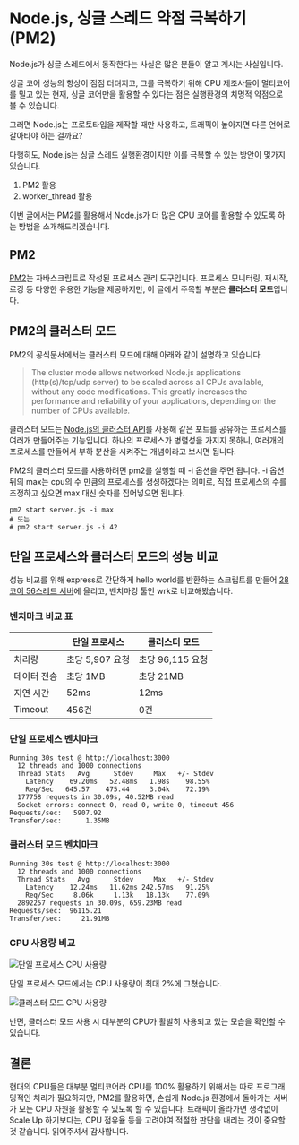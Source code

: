 # Node.js, 싱글 스레드 약점 극복하기 (PM2)

Node.js가 싱글 스레드에서 동작한다는 사실은 많은 분들이 알고 계시는 사실입니다.

싱글 코어 성능의 향상이 점점 더뎌지고, 그를 극복하기 위해 CPU 제조사들이 멀티코어를 밀고 있는 현재,
싱글 코어만을 활용할 수 있다는 점은 실행환경의 치명적 약점으로 볼 수 있습니다.

그러면 Node.js는 프로토타입을 제작할 때만 사용하고, 트래픽이 높아지면 다른 언어로 갈아타야 하는 걸까요?

다행히도, Node.js는 싱글 스레드 실행환경이지만 이를 극복할 수 있는 방안이 몇가지 있습니다.

1. PM2 활용
2. worker_thread 활용

이번 글에서는 PM2를 활용해서 Node.js가 더 많은 CPU 코어를 활용할 수 있도록 하는 방법을 소개해드리겠습니다.

## PM2

[PM2](https://pm2.keymetrics.io)는 자바스크립트로 작성된 프로세스 관리 도구입니다.
프로세스 모니터링, 재시작, 로깅 등 다양한 유용한 기능을 제공하지만, 이 글에서 주목할 부분은 **클러스터 모드**입니다.

## PM2의 클러스터 모드

PM2의 공식문서에서는 클러스터 모드에 대해 아래와 같이 설명하고 있습니다.

> The cluster mode allows networked Node.js applications (http(s)/tcp/udp server) to be scaled across all CPUs available,
> without any code modifications. This greatly increases the performance and reliability of your applications,
> depending on the number of CPUs available.

클러스터 모드는 [Node.js의 클러스터 API](https://nodejs.org/api/cluster.html)를 사용해 같은 포트를 공유하는 프로세스를 여러개 만들어주는 기능입니다.
하나의 프로세스가 병렬성을 가지지 못하니, 여러개의 프로세스를 만들어서 부하 분산을 시켜주는 개념이라고 보시면 됩니다.

PM2의 클러스터 모드를 사용하려면 pm2를 실행할 때 -i 옵션을 주면 됩니다.
-i 옵션 뒤의 max는 cpu의 수 만큼의 프로세스를 생성하겠다는 의미로, 직접 프로세스의 수를 조정하고 싶으면 max 대신 숫자를 집어넣으면 됩니다.

```shell
pm2 start server.js -i max
# 또는
# pm2 start server.js -i 42
```

## 단일 프로세스와 클러스터 모드의 성능 비교

성능 비교를 위해 express로 간단하게 hello world를 반환하는 스크립트를 만들어 [28코어 56스레드 서버](/posts/2)에 올리고, 벤치마킹 툴인 wrk로 비교해봤습니다.

### 벤치마크 비교 표

|         | 단일 프로세스     | 클러스터 모드      |
|---------|-------------|--------------|
| 처리량     | 초당 5,907 요청 | 초당 96,115 요청 |
| 데이터 전송  | 초당 1MB      | 초당 21MB      |
| 지연 시간   | 52ms        | 12ms         |
| Timeout | 456건        | 0건           |

### 단일 프로세스 벤치마크

```
Running 30s test @ http://localhost:3000
  12 threads and 1000 connections
  Thread Stats   Avg      Stdev     Max   +/- Stdev
    Latency    69.20ms   52.48ms   1.98s    98.55%
    Req/Sec   645.57    475.44     3.04k    72.19%
  177758 requests in 30.09s, 40.52MB read
  Socket errors: connect 0, read 0, write 0, timeout 456
Requests/sec:   5907.92
Transfer/sec:      1.35MB
```

### 클러스터 모드 벤치마크

```
Running 30s test @ http://localhost:3000
  12 threads and 1000 connections
  Thread Stats   Avg      Stdev     Max   +/- Stdev
    Latency    12.24ms   11.62ms 242.57ms   91.25%
    Req/Sec     8.06k     1.13k   18.13k    77.09%
  2892257 requests in 30.09s, 659.23MB read
Requests/sec:  96115.21
Transfer/sec:     21.91MB
```

### CPU 사용량 비교

![단일 프로세스 CPU 사용량](/posts/3/normal-mode-wrk-result.png)

단일 프로세스 모드에서는 CPU 사용량이 최대 2%에 그쳤습니다.

![클러스터 모드 CPU 사용량](/posts/3/cluster-mode-wrk-result.png)

반면, 클러스터 모드 사용 시 대부분의 CPU가 활발히 사용되고 있는 모습을 확인할 수 있습니다.

## 결론

현대의 CPU들은 대부분 멀티코어라 CPU를 100% 활용하기 위해서는 따로 프로그래밍적인 처리가 필요하지만,
PM2를 활용하면, 손쉽게 Node.js 환경에서 돌아가는 서버가 모든 CPU 자원을 활용할 수 있도록 할 수 있습니다.
트래픽이 올라가면 생각없이 Scale Up 하기보다는, CPU 점유율 등을 고려야여 적절한 판단을 내리는 것이 중요할 것 같습니다.
읽어주셔서 감사합니다.
